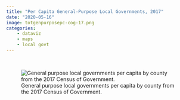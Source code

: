 ```yaml
---
title: "Per Capita General-Purpose Local Governments, 2017"
date: "2020-05-16"
image: totgenpurposepc-cog-17.png
categories: 
    - dataviz
    - maps 
    - local govt
---
```

&nbsp;

::: {.column-page}

![General purpose local governments per capita by county from the 2017 Census of Government.](totgenpurposepc-cog-17.png){fig-align="center"}

:::
